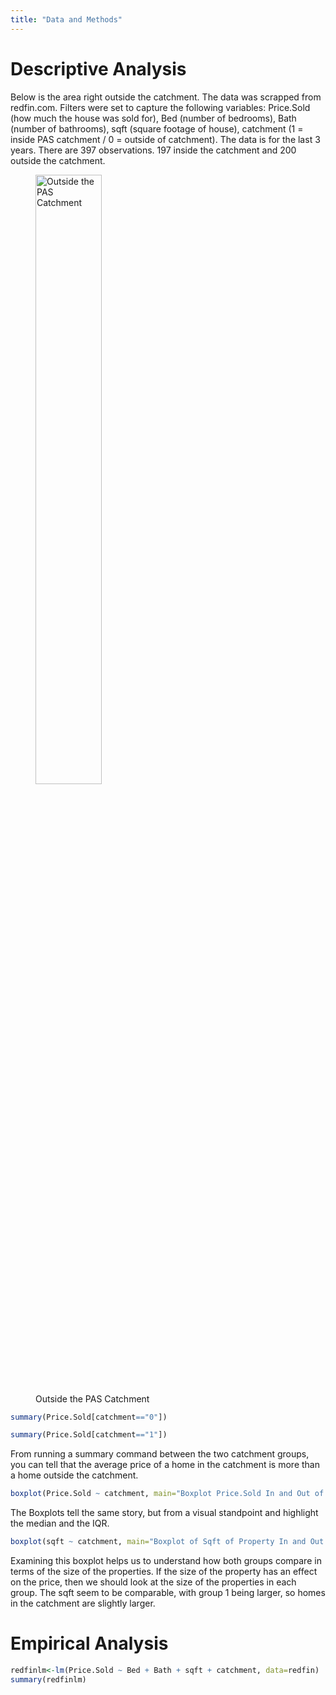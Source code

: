 ```yaml
---
title: "Data and Methods"
---
```

# Descriptive Analysis
Below is the area right outside the catchment.  The data was scrapped from redfin.com.  Filters were set to capture the following variables:  Price.Sold (how much the house was sold for), Bed (number of bedrooms), Bath (number of bathrooms), sqft (square footage of house), catchment (1 = inside PAS catchment / 0 = outside of catchment).  The data is for the last 3 years.  There are 397 observations.  197 inside the catchment and 200 outside the catchment.  

![Outside the PAS Catchment](images/outsite.png){width=50%}

```r
summary(Price.Sold[catchment=="0"])

summary(Price.Sold[catchment=="1"])
```
From running a summary command between the two catchment groups, you can tell that the average price of a home in the catchment is more than a home outside the catchment.

```r
boxplot(Price.Sold ~ catchment, main="Boxplot Price.Sold In and Out of Catchment", ylab="Price.Sold", xlab="Catchment")
```

The Boxplots tell the same story, but from a visual standpoint and highlight the median and the IQR.

```r
boxplot(sqft ~ catchment, main="Boxplot of Sqft of Property In and Out of Catchment", ylab ="sqft", xlab ="Catchment")

```

Examining this boxplot helps us to understand how both groups compare in terms of the size of the properties.  If the size of the property has an effect on the price, then we should look at the size of the properties in each group.  The sqft seem to be comparable, with group 1 being larger, so homes in the catchment are slightly larger.  



# Empirical Analysis
```r
redfinlm<-lm(Price.Sold ~ Bed + Bath + sqft + catchment, data=redfin)
summary(redfinlm)

```

